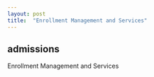 ```yaml
---
layout: post
title:  "Enrollment Management and Services"
---
```


## admissions
Enrollment Management and Services
